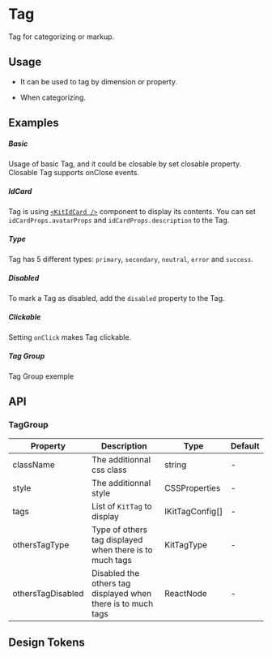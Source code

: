 
<Meta of={KitTagStories} />

<style></style>

# Tag

Tag for categorizing or markup.

## Usage

-   It can be used to tag by dimension or property.

-   When categorizing.

## Examples

##### Basic

Usage of basic Tag, and it could be closable by set closable property. Closable Tag supports onClose events.

<CustomCanvas content={Examples.Basic} source={Sources.Basic} id="tag-basic" />

##### IdCard

Tag is using [`<KitIdCard />`](/docs/design-system-datadisplay-idcard--docs) component to display its contents. You can set `idCardProps.avatarProps` and `idCardProps.description` to the Tag.

<CustomCanvas content={Examples.IdCard} source={Sources.IdCard} id="tag-id-card" />

##### Type

Tag has 5 different types: `primary`, `secondary`, `neutral`, `error` and `success`.

<CustomCanvas content={Examples.Type} source={Sources.Type} id="tag-type" />

##### Disabled

To mark a Tag as disabled, add the `disabled` property to the Tag.

<CustomCanvas content={Examples.Disabled} source={Sources.Disabled} id="tag-disabled" />

##### Clickable

Setting `onClick` makes Tag clickable.

<CustomCanvas content={Examples.Clickable} source={Sources.Clickable} id="tag-clickable" />

##### Tag Group

Tag Group exemple

<CustomCanvas content={Examples.Group} source={Sources.Group} id="tag-group" />

## API

<Canvas of={KitTagStories.Api} />

<Controls of={KitTagStories.Api} />

### TagGroup

| Property          | Description                                                  | Type            | Default |
| ----------------- | ------------------------------------------------------------ | --------------- | ------- |
| className         | The additionnal css class                                    | string          | -       |
| style             | The additionnal style                                        | CSSProperties   | -       |
| tags              | List of `KitTag` to display                                  | IKitTagConfig[] | -       |
| othersTagType     | Type of others tag displayed when there is to much tags      | KitTagType      | -       |
| othersTagDisabled | Disabled the others tag displayed when there is to much tags | ReactNode       | -       |

## Design Tokens

<DesignTokens path="components.Tag" tokens={fields?.components?.Tag} />
